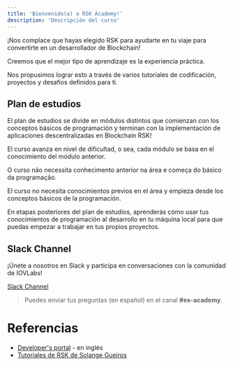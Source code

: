 ---
title: 'Bienvenido(a) a RSK Academy!'
description: 'Descripción del curso'
---

¡Nos complace que hayas elegido RSK para ayudarte en tu viaje para convertirte en un desarrollador de Blockchain!

Creemos que el mejor tipo de aprendizaje es la experiencia práctica.

Nos propusimos lograr esto a través de varios tutoriales de codificación, proyectos y desafíos definidos para ti.

## Plan de estudios

El plan de estudios se divide en
módulos distintos que comienzan con los conceptos básicos de programación
y terminan con la implementación de aplicaciones descentralizadas en Blockchain RSK!

El curso avanza en nivel de dificultad, o sea, cada módulo se basa en el conocimiento del módulo anterior.


O curso não necessita conhecimento anterior na área e começa do básico da programação.

El curso no necesita conocimientos previos en el área y empieza desde los conceptos básicos de la programación.

En etapas posteriores del plan de estudios,
aprenderás cómo usar tus conocimientos de programación al desarrollo en tu máquina local para que puedas empezar a trabajar en tus propios proyectos.

## Slack Channel

¡Únete a nosotros en Slack y participa en conversaciones con la comunidad de IOVLabs!

[Slack Channel](https://developers.rsk.co/slack)

> Puedes enviar tus preguntas (en español) en el canal **#es-academy**.

# Referencias

- [Developer's portal](https://developers.rsk.co/) - en inglés
- [Tutoriales de RSK de Solange Gueiros](https://rsk.solange.dev/)
